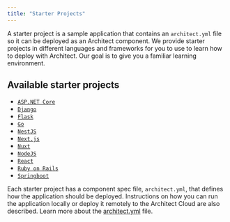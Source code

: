 ```yaml
---
title: "Starter Projects"
---
```

A starter project is a sample application that contains an `architect.yml` file so it can be deployed as an
Architect component.
We provide starter projects in different languages and frameworks for you to use to learn how to deploy with
Architect. Our goal is to give you a familiar learning environment.

## Available starter projects

- [`ASP.NET Core`](https://github.com/architect-templates/asp-net-core)
- [`Django`](https://github.com/architect-templates/django)
- [`Flask`](https://github.com/architect-templates/flask)
- [`Go`](https://github.com/architect-templates/go)
- [`NestJS`](https://github.com/architect-templates/nestjs)
- [`Next.js`](https://github.com/architect-templates/next)
- [`Nuxt`](https://github.com/architect-templates/nuxt)
- [`NodeJS`](https://github.com/architect-templates/node-rest-api)
- [`React`](https://github.com/architect-templates/react)
- [`Ruby on Rails`](https://github.com/architect-templates/ruby-on-rails)
- [`Springboot`](https://github.com/architect-templates/springboot)

Each starter project has a component spec file, `architect.yml`, that defines how the
application should be deployed. Instructions on how you can run the application
locally or deploy it remotely to the Architect Cloud are also described. Learn
more about the [architect.yml](/reference/architect-yml) file.
